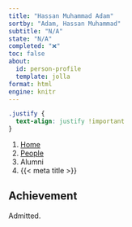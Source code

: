 ```yaml
---
title: "Hassan Muhammad Adam"
sortby: "Adam, Hassan Muhammad"
subtitle: "N/A"
state: "N/A"
completed: "❌"
toc: false
about:
  id: person-profile
  template: jolla
format: html
engine: knitr
---
```


```css
.justify {
  text-align: justify !important
}
```

```{=html}
<nav aria-label="breadcrumb">
  <ol class="breadcrumb">
    <li class="breadcrumb-item"><a href="../../index.html">Home</a></li>
    <li class="breadcrumb-item"><a href="../../people.html">People</a></li>
    <li class="breadcrumb-item active">Alumni</li>
    <li class="breadcrumb-item active" aria-current="page">{{< meta title >}}</li>
  </ol>
</nav> 
```

:::{#person-profile}
:::

::: {.justify}

## Achievement
Admitted.
:::